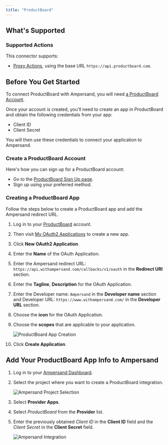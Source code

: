 ```yaml
---
title: "ProductBoard"
---
```


## What's Supported

### Supported Actions

This connector supports:
- [Proxy Actions](/define-integrations/proxy-actions), using the base URL `https://api.productboard.com`.

## Before You Get Started

To connect ProductBoard with Ampersand, you will need [a ProductBoard Account](https://app.productboard.com/register).

Once your account is created, you'll need to create an app in ProductBoard and obtain the following credentials from your app:

- Client ID
- Client Secret

You will then use these credentials to connect your application to Ampersand.

### Create a ProductBoard Account

Here's how you can sign up for a ProductBoard account:

- Go to the [ProductBoard Sign Up page](https://app.productboard.com/register).
- Sign up using your preferred method.

### Creating a ProductBoard App

Follow the steps below to create a ProductBoard app and add the Ampersand redirect URL.

1. Log in to your [ProductBoard](https://app.productboard.com/login) account.

2. Then visit [My OAuth2 Applications](https://app.productboard.com/oauth2/applications) to create a new app.

3. Click **New OAuth2 Application**.

4. Enter the **Name** of the OAuth Application.

5. Enter the Ampersand redirect URL: `https://api.withampersand.com/callbacks/v1/oauth` in the **Redirect URI** section.

6. Enter the **Tagline**, **Description** for the OAuth Application.

7. Enter the Developer name: `Ampersand` in the **Developer name** section and Developer URL: `https://www.withampersand.com/` in the **Developer URL** section.

8. Choose the **icon** for the OAuth Application.

9. Choose the **scopes** that are applicable to your application.

   ![ProductBoard App Creation](/images/provider-guides/productBoard_OAuth.gif)

10. Click **Create Application**.

## Add Your ProductBoard App Info to Ampersand

1. Log in to your [Ampersand Dashboard](https://dashboard.withampersand.com).

2. Select the project where you want to create a ProductBoard integration.

   ![Ampersand Project Selection](/images/provider-guides/31a6a12-Ampersand.png)

3. Select **Provider Apps**.

4. Select _ProductBoard_ from the **Provider** list.

5. Enter the previously obtained _Client ID_ in the **Client ID** field and the _Client Secret_ in the **Client Secret** field.

   ![Ampersand Integration](/images/provider-guides/productBoard.gif)

